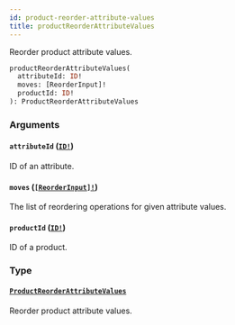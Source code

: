 ```yaml
---
id: product-reorder-attribute-values
title: productReorderAttributeValues
---
```


Reorder product attribute values.

```graphql
productReorderAttributeValues(
  attributeId: ID!
  moves: [ReorderInput]!
  productId: ID!
): ProductReorderAttributeValues

```

### Arguments

#### `attributeId` ([`ID!`](/api-reference/scalars/id.mdx))

ID of an attribute.

#### `moves` ([`[ReorderInput]!`](/api-reference/inputs/reorder-input.mdx))

The list of reordering operations for given attribute values.

#### `productId` ([`ID!`](/api-reference/scalars/id.mdx))

ID of a product.

### Type

#### [`ProductReorderAttributeValues`](/api-reference/objects/product-reorder-attribute-values.mdx)

Reorder product attribute values.
